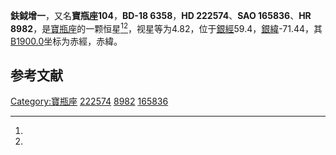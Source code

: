 {{Starbox begin
| name = 鈇鉞增一
}}
{{Starbox observe
| epoch = [[J2000.0|J2000.0]]
| constell = [[寶瓶座|寶瓶座]]<ref name=SIMBAD>{{cite web
 | url=http://simbad.u-strasbg.fr/simbad/sim-id?Ident=HR+8982
 | title=Pulsating variable Star
 | publisher=Centre de Données astronomiques de Strasbourg
 | work=SIMBAD
 | accessdate=2012-07-13
 | archive-date=2019-07-01
 | archive-url=https://web.archive.org/web/20190701111910/http://simbad.u-strasbg.fr/simbad/sim-id?Ident=HR%2B8982
 | dead-url=no
 }}</ref><ref name=DATA>{{cite web
 | url=http://vizier.u-strasbg.fr/viz-bin/VizieR-5?-out.add=.&-source=5050&-corr=PK=HR&-out.max=9999&HR=8982
 | title =VizieR Detailed Page
 | accessdate=2012-07-13}}</ref>
| 星官 = [[鈇鉞_(星官)|鈇鉞]] （[[室宿|室宿]]）
| ra = {{RA|23|41|45.8}}<ref name=SIMBAD /><ref name=DATA />
| dec = {{DEC|-17|48|59}}<ref name=SIMBAD /><ref name=DATA />
| appmag_v = 4.82<ref name=SIMBAD /><ref name=DATA />
}}
{{Starbox character
| class = G0Ib-II<ref name=SIMBAD /><ref name=DATA />
| b-v = 0.82<ref name=SIMBAD /><ref name=DATA />
| u-b = 0.49<ref name=SIMBAD /><ref name=DATA />
| r-i = 0.41<ref name=SIMBAD /><ref name=DATA />
| variable = 
}}
{{Starbox astrometry
| radial_v = 0.49
| prop_mo_ra = 3
| parallax = -0.009
| p_error = 
}}
{{Starbox catalog
| names =BD-18 6358，[[SAO星表|SAO]] 165836，[[HD星表|HD]] 222574，[[HR星表|HR]] 8982}}
{{Starbox reference |Simbad=HR+8982}}
{{Starbox end}}

'''鈇鉞增一'''，又名'''寶瓶座104'''，'''BD-18 6358'''，'''HD 222574'''、'''SAO 165836'''、'''HR 8982'''，是[[寶瓶座|寶瓶座]]的一颗恒星<ref name=SIMBAD /><ref name=DATA />，视星等为4.82，位于[[銀道座標系|銀經]]59.4，[[銀道座標系|銀緯]]-71.44，其[[B1900.0|B1900.0]]坐标为赤經{{RA|23|36|34.3}}，赤緯{{DEC|-18|-71.44|16}}。

== 参考文献 ==
{{reflist}}

{{star-stub}}

{{寶瓶座恒星}}
[[Category:寶瓶座|Category:寶瓶座]]
[[Category:HD和HDE天體|222574]]
[[Category:HR天體|8982]]
[[Category:SAO天體|165836]]